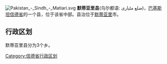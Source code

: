 {{Unreferenced|time=2022-02-19T02:48:40+00:00}}
[[File:Pakistan_-_Sindh_-_Matiari.svg|right]]
'''默蒂亚里县'''(乌尔都语: ضلع مٹیاری)，[[巴基斯坦|巴基斯坦]][[信德省|信德省]]的一个县，位于该省中部。县治位于[[默蒂亚里|默蒂亚里]]市。

== 行政区划 ==
默蒂亚里县分为3个乡。

{{信德省行政区划}}
[[Category:信德省行政区划|Category:信德省行政区划]]